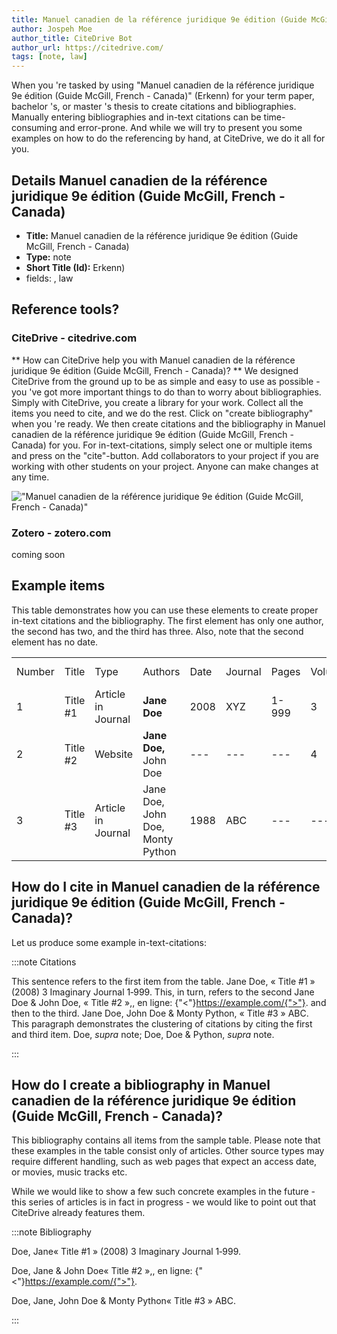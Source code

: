 ```yaml
---
title: Manuel canadien de la référence juridique 9e édition (Guide McGill, French - Canada)
author: Jospeh Moe
author_title: CiteDrive Bot
author_url: https://citedrive.com/
tags: [note, law]
---
```


When you 're tasked by using "Manuel canadien de la référence juridique 9e édition (Guide McGill, French - Canada)" (Erkenn) for your term paper, bachelor 's, or master 's thesis to create citations and bibliographies.
Manually entering bibliographies and in-text citations can be time-consuming and error-prone. And while we will try to present you some examples on how to do the referencing by hand, at CiteDrive, we do it all for you.

## Details  Manuel canadien de la référence juridique 9e édition (Guide McGill, French - Canada)
* **Title:** Manuel canadien de la référence juridique 9e édition (Guide McGill, French - Canada)
* **Type:** note
* **Short Title (Id):** Erkenn)
* fields: , law

## Reference tools?
### CiteDrive - citedrive.com
** How can CiteDrive help you with Manuel canadien de la référence juridique 9e édition (Guide McGill, French - Canada)? **
We designed CiteDrive from the ground up to be as simple and easy to use as possible - you 've got more important things to do than to worry about bibliographies. Simply with CiteDrive, you create a library for your work. Collect all the items you need to cite, and we do the rest. Click on "create bibliography" when you 're ready. We then create citations and the bibliography in Manuel canadien de la référence juridique 9e édition (Guide McGill, French - Canada) for you. For in-text-citations, simply select one or multiple items and press on the "cite"-button. Add collaborators to your project if you are working with other students on your project. Anyone can make changes at any time.


!["Manuel canadien de la référence juridique 9e édition (Guide McGill, French - Canada)"](images/manuel-canadien-de-la-reference-juridique-9e-edition-guide-mcgill-french--canada.svg "Choose Manuel canadien de la référence juridique 9e édition (Guide McGill, French - Canada) in the CiteDrive App")

### Zotero - zotero.com

coming soon

## Example items

This table demonstrates how you can use these elements to create proper in-text citations and the bibliography. The first element has only one author, the second has two, and the third has three. Also, note that the second element has no date.


<table>
  <tr>
   <td>Number
   </td>
   <td>Title
   </td>
   <td>Type
   </td>
   <td>Authors
   </td>
   <td>Date
   </td>
   <td>Journal
   </td>
   <td>Pages
   </td>
   <td>Volume
   </td>
   <td>Issue
   </td>
   <td>Access Date
   </td>
  </tr>
  <tr>
   <td>1
   </td>
   <td>Title #1
   </td>
   <td>Article in Journal
   </td>
   <td><strong>Jane Doe</strong>
   </td>
   <td>2008
   </td>
   <td>XYZ
   </td>
   <td>1-999
   </td>
   <td>3
   </td>
   <td>2
   </td>
   <td>--
   </td>
  </tr>
  <tr>
   <td>
2
   </td>
   <td>Title #2
   </td>
   <td>Website
   </td>
   <td><strong>Jane Doe, </strong>John Doe
   </td>
   <td>---
   </td>
   <td>---
   </td>
   <td>---
   </td>
   <td>4
   </td>
   <td>---
   </td>
   <td>2020-05-01
   </td>
  </tr>
  <tr>
   <td>3
   </td>
   <td>Title #3
   </td>
   <td>Article in Journal
   </td>
   <td>Jane Doe, John Doe, Monty Python
   </td>
   <td>1988
   </td>
   <td>ABC
   </td>
   <td>---
   </td>
   <td>---
   </td>
   <td>16
   </td>
   <td>---
   </td>
  </tr>
</table>



## How do I cite in  Manuel canadien de la référence juridique 9e édition (Guide McGill, French - Canada)?

Let us produce some example in-text-citations:

:::note Citations


This sentence refers to the first item from the table. Jane Doe, « Title #1 » (2008) 3 Imaginary Journal 1‑999. This, in turn, refers to the second Jane Doe &amp; John  Doe, « Title #2 »,, en ligne: {"<"}https://example.com/{">"}.
and then to the third.  Jane Doe, John Doe &amp; Monty Python, « Title #3 » ABC.
This paragraph demonstrates the clustering of citations by citing the first and third item. Doe, <i>supra</i> note; Doe, Doe &amp; Python, <i>supra</i> note.

:::

## How do I create a bibliography in Manuel canadien de la référence juridique 9e édition (Guide McGill, French - Canada)?

This bibliography contains all items from the sample table. Please note that these examples in the table consist only of articles. Other source types may require different handling, such as web pages that expect an access date, or movies, music tracks etc.

While we would like to show a few such concrete examples in the future - this series of articles is in fact in progress - we would like to point out that CiteDrive already features them.

:::note Bibliography

Doe, Jane« Title #1 » (2008) 3 Imaginary Journal 1‑999.

Doe, Jane &amp; John  Doe« Title #2 »,, en ligne: {"<"}https://example.com/{">"}.

Doe, Jane, John Doe &amp; Monty Python« Title #3 » ABC.



:::


        
